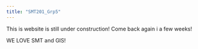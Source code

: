 ```yaml
---
title: "SMT201_Grp5"
---
```


This is website is still under construction! Come back again i a few weeks!

WE LOVE SMT and GIS!

